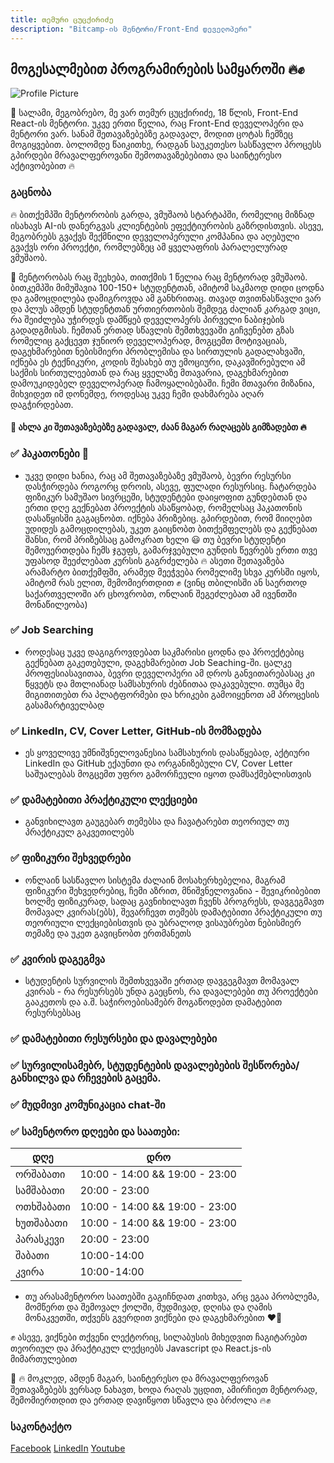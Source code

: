 ```yaml
---
title: თემური ცუცქირიძე
description: "Bitcamp-ის მენტორი/Front-End დეველოპერი"
---
```


## მოგესალმებით პროგრამირების სამყაროში 🔥✊

![Profile Picture](/images/mentors/temuri-tsutskiridze.jpg)

👋 სალამი, მეგობრებო, მე ვარ თემურ ცუცქირიძე, 18 წლის, Front-End React-ის მენტორი. უკვე ერთი წელია, რაც Front-End დეველოპერი და მენტორი ვარ. სანამ შეთავაზებებზე გადავალ, მოდით ცოტას ჩემზეც მოგიყვებით. ბოლომდე წაიკითხე, რადგან საუკეთესო სასწავლო პროცესს გპირდები მრავალფეროვანი შემოთავაზებებითა და საინტერესო აქტივობებით 🔥

### გაცნობა

🔥 ბითქემპში მენტორობის გარდა, ვმუშაობ სტარტაპში, რომელიც მიზნად ისახავს AI-ის დანერგვას კლიენტების ეფექტიურობის გაზრდისთვის. ასევე, მეგობრებს გვაქვს შექმნილი დეველოპერული კომპანია და აღებული გვაქვს ორი პროექტი, რომლებზეც ამ ყველაფრის პარალელურად ვმუშაობ.

🚀 მენტორობას რაც შეეხება, თითქმის 1 წელია რაც მენტორად ვმუშაობ. ბითკემპში მიმუშავია 100-150+ სტუდენტთან, ამიტომ საკმაოდ დიდი ცოდნა და გამოცდილება დამიგროვდა ამ განხრითაც. თავად თვითნასწავლი ვარ და პლუს ამდენ სტუდენტთან ურთიერთობის შემდეგ ძალიან კარგად ვიცი, რა შეიძლება უჭირდეს დამწყებ დეველოპერს პირველი ნაბიჯების გადადგმისას. ჩემთან ერთად სწავლის შემთხვევაში გიჩვენებთ გზას რომელიც გაქცევთ ჯუნიორ დეველოპერად, მოგცემთ მოტივაციას, დაგეხმარებით ნებისმიერი პრობლემისა და სირთულის გადალახვაში, იქნება ეს ტექნიკური, კოდის შესახებ თუ ემოციური, დაკავშირებული ამ საქმის სირთულეებთან და რაც ყველაზე მთავარია, დაგეხმარებით დამოუკიდებელ დეველოპერად ჩამოყალიბებაში. ჩემი მთავარი მიზანია, მიხვიდეთ იმ დონემდე, როდესაც უკვე ჩემი დახმარება აღარ დაგჭირდებათ.

#### 💪 ახლა კი შეთავაზებებზე გადავალ, ძაან მაგარ რაღაცებს გიმზადებთ 🔥

### ✅ ჰაკათონები 🚀

- უკვე დიდი ხანია, რაც ამ შეთავაზებაზე ვმუშაობ, ბევრი რესურსი დასჭირდება როგორც დროის, ასევე, ფულადი რესურსიც. ჩატარდება ფიზიკურ სამუშაო სივრცეში, სტუდენტები დაიყოფით გუნდებთან და ერთი დღე გექნებათ პროექტის ასაწყობად, რომელსაც ჰაკათონის დასაწყისში გაგაცნობთ. იქნება პრიზებიც. გპირდებით, რომ მიიღებთ უდიდეს გამოცდილებას, უკეთ გაიცნობთ ბითქემფელებს და გექნებათ შანსი, რომ პრიზებსაც გამოკრათ ხელი 😃 თუ ბევრი სტუდენტი შემოუერთდება ჩემს ჯგუფს, გამარჯვებული გუნდის წევრებს ერთი თვე უფასოდ შეეძლებათ კურსის გაგრძელება 🔥 ასეთი შეთავაზება არამარტო ბითქემფში, არამედ მეეჭვება რომელიმე სხვა კურსში იყოს, ამიტომ რას ელით, შემომიერთდით ✊ (ვინც თბილისში ან საერთოდ საქართველოში არ ცხოვრობთ, ონლაინ შეგეძლებათ ამ ივენთში მონაწილეობა)

### ✅ Job Searching

- როდესაც უკვე დაგიგროვდებათ საკმარისი ცოდნა და პროექტებიც გექნებათ გაკეთებული, დაგეხმარებით Job Seaching-ში. ცალკე პროფესიასავითაა, ბევრი დეველოპერი ამ დროს განვითარებასაც კი წყვეტს და მთლიანად სამსახურის ძებნითაა დაკავებული. თუმცა მე მიგითითებთ რა პლატფორმები და ხრიკები გამოიყენოთ ამ პროცესის გასამარტიველბად

### ✅ LinkedIn, CV, Cover Letter, GitHub-ის მომზადება

- ეს ყოველივე უმნიშვნელოვანესია სამსახურის დასაწყებად, აქტიური LinkedIn და GitHub ექაუნთი და ორგანიზებული CV, Cover Letter საშუალებას მოგცემთ უფრო გამორჩეული იყოთ დამსაქმებლისთვის

### ✅ დამატებითი პრაქტიკული ლექციები

- განვიხილავთ გაუგებარ თემებსა და ჩავატარებთ თეორიულ თუ პრაქტიკულ გაკვეთილებს

### ✅ ფიზიკური შეხვედრები

- ონლაინ სასწავლო სისტემა ძალაინ მოსახერხებელია, მაგრამ ფიზიკური შეხვედრებიც, ჩემი აზრით, მნიშვნელოვანია - შევიკრიბებით ხოლმე ფიზიკურად, სადაც გავნიხილავთ ჩვენს პროგრესს, დავგეგმავთ მომავალ კვირას(ებს), შევარჩევთ თემებს დამატებითი პრაქტიკული თუ თეორიული ლექციებისთვის და უბრალოდ ვისაუბრებთ ნებისმიერ თემაზე და უკეთ გავიცნობთ ერთმანეთს

### ✅ კვირის დაგეგმვა

- სტუდენტის სურვილის შემთხვევაში ერთად დავგეგმავთ მომავალ კვირას - რა რესურსებს უნდა გაეცნოს, რა დავალებები თუ პროექტები გააკეთოს და ა.შ. საჭიროებისამებრ მოგაწოდებთ დამატებით რესურსებსაც

### ✅ დამატებითი რესურსები და დავალებები

### ✅ სურვილისამებრ, სტუდენტების დავალებების შესწორება/განხილვა და რჩევების გაცემა.

### ✅ მუდმივი კომუნიკაცია chat-ში

### ✅ სამენტორო დღეები და საათები:

| **დღე**   | **დრო**                        |
| --------- | ------------------------------ |
| ორშაბათი  | 10:00 - 14:00 && 19:00 - 23:00 |
| სამშაბათი | 20:00 - 23:00                  |
| ოთხშაბათი | 10:00 - 14:00 && 19:00 - 23:00 |
| ხუთშაბათი | 10:00 - 14:00 && 19:00 - 23:00 |
| პარასკევი | 20:00 - 23:00                  |
| შაბათი    | 10:00-14:00                    |
| კვირა     | 10:00-14:00                    |

- თუ არასამენტორო საათებში გაგიჩნდათ კითხვა, არც ეგაა პრობლემა, მომწერთ და შემოვალ ქოლში, მუდმივად, დღისა და ღამის მონაკვეთში, თქვენს გვერდით ვიქნები და დაგეხმარებით ❤️‍🔥

✊ ასევე, ვიქნები თქვენი ლექტორიც, სილაბუსის მიხედვით ჩაგიტარებთ თეორიულ და პრაქტიკულ ლექციებს Javascript და React.js-ის მიმართულებით

🚀 🔥 მოკლედ, ამდენ მაგარ, საინტერესო და მრავალფეროვან შეთავაზებებს ვერსად ნახავთ, ხოდა რაღას უცდით, ამირჩიეთ მენტორად, შემომიერთდით და ერთად დავიწყოთ სწავლა და ბრძოლა 🔥✊

### საკონტაქტო

[Facebook](https://www.facebook.com/temuri.tsutskiridze.7)
[LinkedIn](https://www.linkedin.com/in/temuri-tsutskiridze-280935254/)
[Youtube](https://www.youtube.com/@TemuriTsutskiridze)
